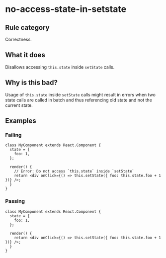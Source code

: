 # no-access-state-in-setstate

## Rule category

Correctness.

## What it does

Disallows accessing `this.state` inside `setState` calls.

## Why is this bad?

Usage of `this.state` inside `setState` calls might result in errors when two state calls are called in batch and thus referencing old state and not the current state.

## Examples

### Failing

```tsx {8}
class MyComponent extends React.Component {
  state = {
    foo: 1,
  };

  render() {
    // Error: Do not access `this.state` inside `setState`
    return <div onClick={() => this.setState({ foo: this.state.foo + 1 })} />;
  }
}
```

### Passing

```tsx
class MyComponent extends React.Component {
  state = {
    foo: 1,
  };

  render() {
    return <div onClick={() => this.setState({ foo: this.state.foo + 1 })} />;
  }
}
```
